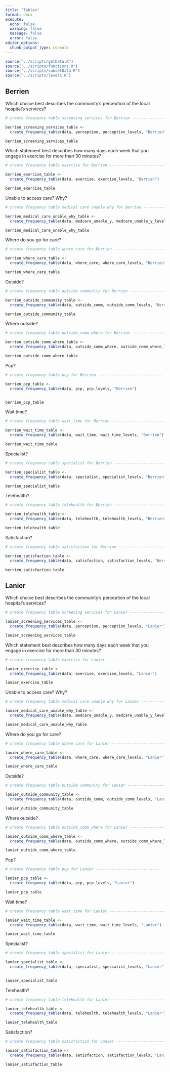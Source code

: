```yaml
---
title: "Tables"
format: docx
execute:
  echo: false
  warning: false
  message: false
  error: false
editor_options: 
  chunk_output_type: console
---
```


```r
source("../scripts/getData.R")
source("../scripts/functions.R")
source("../scripts/subsetData.R")
source("../scripts/levels.R")
```

## Berrien

Which choice best describes the community’s perception of the local hospital’s services? 

```r
# create frequency table screening services for Berrien ----------------------------

berrien_screening_services_table <- 
  create_frequency_table(data, perception, perception_levels, "Berrien")

berrien_screening_services_table

```


Which statement best describes how many days each week that you engage in exercise for more than 30 minutes? 

```r

# create frequency table exercise for Berrien ----------------------------

berrien_exercise_table <- 
  create_frequency_table(data, exercise, exercise_levels, "Berrien")

berrien_exercise_table
```


Unable to access care? Why? 

```r

# create frequency table medical care unable why for Berrien ----------------------------

berrien_medical_care_unable_why_table <- 
  create_frequency_table(data, medcare_unable_y, medcare_unable_y_levels, "Berrien")

berrien_medical_care_unable_why_table 
```

Where do you go for care? 

```r


# create frequency table where care for Berrien ----------------------------

berrien_where_care_table <- 
  create_frequency_table(data, where_care, where_care_levels, "Berrien")

berrien_where_care_table

```


Outside?

```r

# create frequency table outside community for Berrien ----------------------------

berrien_outside_community_table <- 
  create_frequency_table(data, outside_comm, outside_comm_levels, "Berrien")

berrien_outside_community_table


```


Where outside?

```r


# create frequency table outside_comm_where for Berrien ----------------------------

berrien_outside_comm_where_table <- 
  create_frequency_table(data, outside_comm_where, outside_comm_where_levels, "Berrien")

berrien_outside_comm_where_table
```


Pcp?

```r

# create frequency table pcp for Berrien ----------------------------

berrien_pcp_table <- 
  create_frequency_table(data, pcp, pcp_levels, "Berrien")


berrien_pcp_table

```


Wait time?

```r


# create frequency table wait_time for Berrien ----------------------------

berrien_wait_time_table <- 
  create_frequency_table(data, wait_time, wait_time_levels, "Berrien")

berrien_wait_time_table

```


Specialist?

```r


# create frequency table specialist for Berrien ----------------------------

berrien_specialist_table <- 
  create_frequency_table(data, specialist, specialist_levels, "Berrien")

berrien_specialist_table

```


Telehealth?

```r
# create frequency table telehealth for Berrien ----------------------------

berrien_telehealth_table <- 
  create_frequency_table(data, telehealth, telehealth_levels, "Berrien")

berrien_telehealth_table

```


Satisfaction?

```r

# create frequency table satisfaction for Berrien ----------------------------

berrien_satisfaction_table <- 
  create_frequency_table(data, satisfaction, satisfaction_levels, "Berrien")

berrien_satisfaction_table

```



## Lanier

Which choice best describes the community’s perception of the local hospital’s services? 

```r

# create frequency table screening services for Lanier ----------------------------

lanier_screening_services_table <- 
  create_frequency_table(data, perception, perception_levels, "Lanier")

lanier_screening_services_table
```


Which statement best describes how many days each week that you engage in exercise for more than 30 minutes? 

```r

# create frequency table exercise for Lanier ----------------------------

lanier_exercise_table <- 
  create_frequency_table(data, exercise, exercise_levels, "Lanier")

lanier_exercise_table
```



Unable to access care? Why? 

```r
# create frequency table medical care unable why for Lanier ----------------------------

lanier_medical_care_unable_why_table <- 
  create_frequency_table(data, medcare_unable_y, medcare_unable_y_levels, "Lanier")

lanier_medical_care_unable_why_table
```


Where do you go for care? 

```r

# create frequency table where care for Lanier ----------------------------

lanier_where_care_table <- 
  create_frequency_table(data, where_care, where_care_levels, "Lanier")

lanier_where_care_table

```



Outside?

```r
# create frequency table outside community for Lanier ----------------------------

lanier_outside_community_table <- 
  create_frequency_table(data, outside_comm, outside_comm_levels, "Lanier")

lanier_outside_community_table
```


Where outside?

```r

# create frequency table outside_comm_where for Lanier ----------------------------

lanier_outside_comm_where_table <- 
  create_frequency_table(data, outside_comm_where, outside_comm_where_levels, "Lanier")

lanier_outside_comm_where_table

```

Pcp?

```r
# create frequency table pcp for Lanier ----------------------------

lanier_pcp_table <- 
  create_frequency_table(data, pcp, pcp_levels, "Lanier")

lanier_pcp_table

```

Wait time?

```r
# create frequency table wait_time for Lanier ----------------------------

lanier_wait_time_table <- 
  create_frequency_table(data, wait_time, wait_time_levels, "Lanier")

lanier_wait_time_table
```



Specialist?

```r


# create frequency table specialist for Lanier ----------------------------

lanier_specialist_table <- 
  create_frequency_table(data, specialist, specialist_levels, "Lanier")
  

lanier_specialist_table
```


Telehealth?

```r

# create frequency table telehealth for Lanier ----------------------------

lanier_telehealth_table <- 
  create_frequency_table(data, telehealth, telehealth_levels, "Lanier")

lanier_telehealth_table

```


Satisfaction?

```r
# create frequency table satisfaction for Lanier ----------------------------

lanier_satisfaction_table <- 
  create_frequency_table(data, satisfaction, satisfaction_levels, "Lanier")

lanier_satisfaction_table
```
